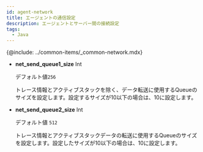```yaml
---
id: agent-network
title: エージェントの通信設定
description: エージェントとサーバー間の接続設定
tags:
  - Java
---
```


{@include: ../common-items/_common-network.mdx}

- **net_send_queue1_size** <span class='type'>Int</span>

  デフォルト値`256`

  トレース情報とアクティブスタックを除く、データ転送に使用するQueueのサイズを設定します。設定するサイズが10以下の場合は、10に設定します。

- **net_send_queue2_size** <span class='type'>Int</span>

  デフォルト値 `512`

  トレース情報とアクティブスタックデータの転送に使用するQueueのサイズを設定します。設定したサイズが10以下の場合は、10に設定します。
